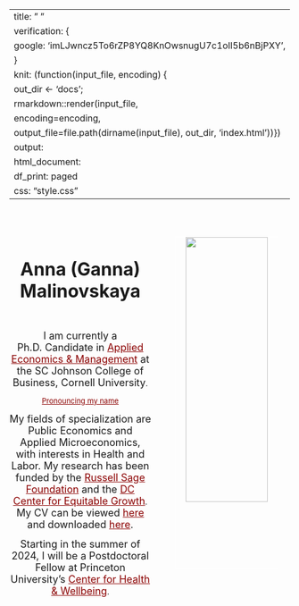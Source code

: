 

---
title: " "
verification: {
    google: 'imLJwncz5To6rZP8YQ8KnOwsnugU7c1oII5b6nBjPXY',
    }  
knit: (function(input_file, encoding) {
  out_dir <- 'docs';
  rmarkdown::render(input_file,
 encoding=encoding,
 output_file=file.path(dirname(input_file), out_dir, 'index.html'))})
output:
  html_document:
    df_print: paged
    css: "style.css"
---

</div>
<div style="margin-bottom:0px;">
</div>

::: columns
::: {.column width="50%"}
<br>
<br>
<br>
<center><h1><font size="6"> Anna (Ganna) Malinovskaya</h1></font> </center>
<br>
<center>
<font size="4"> I am currently a Ph.D. Candidate in <a href="https://dyson.cornell.edu/" style="color: #8B0000; text-decoration: underline;">Applied Economics & Management</a> at the SC Johnson College of Business, Cornell University</font>. 

<font size="2"> <a href="https://namedrop.io/annamalinovskaya" style="color: #8B0000; text-decoration: underline;">Pronouncing my name</a> </font>   

<font size="4"> My fields of specialization are Public Economics and Applied Microeconomics, with interests in Health and Labor. My research has been funded by the <a href="https://www.russellsage.org/awarded-project/covid-driven-technology-adoption-and-worker-inequality-us" style="color: #8B0000; text-decoration: underline;">Russell Sage Foundation</a> and the <a href="https://equitablegrowth.org/people/anna-malinovskaya/" style="color: #8B0000; text-decoration: underline;">DC Center for Equitable Growth</a></font>. <font size="4"> My CV can be viewed <a href="https://docs.google.com/viewer?url=https://github.com/annamalinovskaya/annamalinovskaya/blob/main/CV_long_Malinovskaya.pdf?raw=true" style="color: #8B0000; text-decoration: underline;">here</a> and downloaded <a href="https://github.com/annamalinovskaya/annamalinovskaya/blob/main/CV_long_Malinovskaya.pdf?raw=true" style="color: #8B0000; text-decoration: underline;">here</a>.</font>

<font size="4"> Starting in the summer of 2024, I will be a Postdoctoral Fellow at Princeton University's <a href="https://chw.princeton.edu/" style="color: #8B0000; text-decoration: underline;">Center for Health & Wellbeing</a></font>.  

</center>
<br>

:::

::: {.column width="45%"}
<br>
<br>
<br>
<center>
<img src="JM_photo.jpg" style="width:80%;
border:1.5px solid; border-color:white">
</center>
:::
:::


</div>
<div style="margin-bottom:10px;">
</div>


<!-- Matomo -->
<script>
  var _paq = window._paq = window._paq || [];
  /* tracker methods like "setCustomDimension" should be called before "trackPageView" */
  _paq.push(['trackPageView']);
  _paq.push(['enableLinkTracking']);
  (function() {
    var u="https://amgithub.matomo.cloud/";
    _paq.push(['setTrackerUrl', u+'matomo.php']);
    _paq.push(['setSiteId', '1']);
    var d=document, g=d.createElement('script'), s=d.getElementsByTagName('script')[0];
    g.async=true; g.src='//cdn.matomo.cloud/amgithub.matomo.cloud/matomo.js'; s.parentNode.insertBefore(g,s);
  })();
</script>
<!-- End Matomo Code -->

